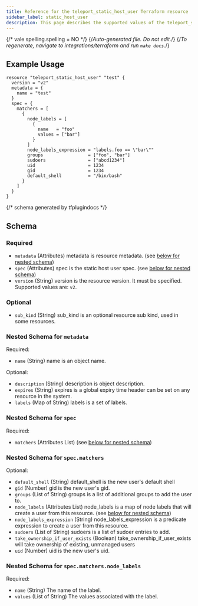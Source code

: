 ```yaml
---
title: Reference for the teleport_static_host_user Terraform resource
sidebar_label: static_host_user
description: This page describes the supported values of the teleport_static_host_user resource of the Teleport Terraform provider.
---
```


{/* vale spelling.spelling = NO */}
{/*Auto-generated file. Do not edit.*/}
{/*To regenerate, navigate to integrations/terraform and run `make docs`.*/}



## Example Usage

```hcl
resource "teleport_static_host_user" "test" {
  version = "v2"
  metadata = {
    name = "test"
  }
  spec = {
    matchers = [
      {
        node_labels = [
          {
            name   = "foo"
            values = ["bar"]
          }
        ]
        node_labels_expression = "labels.foo == \"bar\""
        groups                 = ["foo", "bar"]
        sudoers                = ["abcd1234"]
        uid                    = 1234
        gid                    = 1234
        default_shell          = "/bin/bash"
      }
    ]
  }
}
```

{/*  schema generated by tfplugindocs */}
## Schema

### Required

- `metadata` (Attributes) metadata is resource metadata. (see [below for nested schema](#nested-schema-for-metadata))
- `spec` (Attributes) spec is the static host user spec. (see [below for nested schema](#nested-schema-for-spec))
- `version` (String) version is the resource version. It must be specified. Supported values are: `v2`.

### Optional

- `sub_kind` (String) sub_kind is an optional resource sub kind, used in some resources.

### Nested Schema for `metadata`

Required:

- `name` (String) name is an object name.

Optional:

- `description` (String) description is object description.
- `expires` (String) expires is a global expiry time header can be set on any resource in the system.
- `labels` (Map of String) labels is a set of labels.


### Nested Schema for `spec`

Required:

- `matchers` (Attributes List) (see [below for nested schema](#nested-schema-for-specmatchers))

### Nested Schema for `spec.matchers`

Optional:

- `default_shell` (String) default_shell is the new user's default shell
- `gid` (Number) gid is the new user's gid.
- `groups` (List of String) groups is a list of additional groups to add the user to.
- `node_labels` (Attributes List) node_labels is a map of node labels that will create a user from this resource. (see [below for nested schema](#nested-schema-for-specmatchersnode_labels))
- `node_labels_expression` (String) node_labels_expression is a predicate expression to create a user from this resource.
- `sudoers` (List of String) sudoers is a list of sudoer entries to add.
- `take_ownership_if_user_exists` (Boolean) take_ownership_if_user_exists will take ownership of existing, unmanaged users
- `uid` (Number) uid is the new user's uid.

### Nested Schema for `spec.matchers.node_labels`

Required:

- `name` (String) The name of the label.
- `values` (List of String) The values associated with the label.

